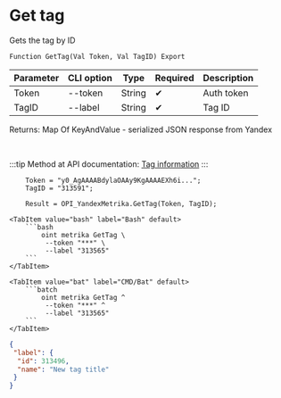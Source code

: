 ﻿---
sidebar_position: 3
---


# Get tag
 Gets the tag by ID



`Function GetTag(Val Token, Val TagID) Export`

  | Parameter | CLI option | Type | Required | Description |
  |-|-|-|-|-|
  | Token | --token | String | &#x2714; | Auth token |
  | TagID | --label | String | &#x2714; | Tag ID |

  
  Returns:  Map Of KeyAndValue - serialized JSON response from Yandex

<br/>

:::tip
Method at API documentation: [Tag information](https://yandex.ru/dev/metrika/en/management/openapi/label/getLabel)
:::
<br/>


```bsl title="1C:Enterprise/OneScript code example"
    Token = "y0_AgAAAABdylaOAAy9KgAAAAEXh6i...";
    TagID = "313591";

    Result = OPI_YandexMetrika.GetTag(Token, TagID);
```
 

 <Tabs>
  
    <TabItem value="bash" label="Bash" default>
        ```bash
            oint metrika GetTag \
             --token "***" \
             --label "313565"
        ```
    </TabItem>
  
    <TabItem value="bat" label="CMD/Bat" default>
        ```batch
            oint metrika GetTag ^
             --token "***" ^
             --label "313565"
        ```
    </TabItem>
</Tabs>


```json title="Result"
{
 "label": {
  "id": 313496,
  "name": "New tag title"
 }
}
```
